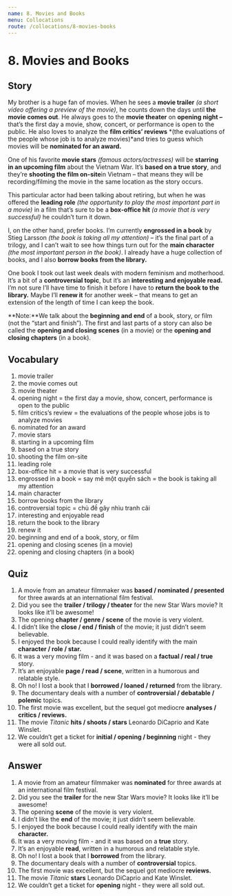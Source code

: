 ```yaml
---
name: 8. Movies and Books
menu: Collocations
route: /collocations/8-movies-books
---
```


# 8. Movies and Books

## Story
My brother is a huge fan of movies. When he sees a **movie trailer** *(a short video offering a preview of the movie)*, he counts down the days until **the movie comes out**. He always goes to the **movie theater** on **opening night –** that’s the first day a movie, show, concert, or performance is open to the public. He also loves to analyze the **film critics’ reviews** *(the evaluations of the people whose job is to analyze movies)*and tries to guess which movies will be **nominated for an award.**

One of his favorite **movie stars** *(famous actors/actresses)* will be **starring in an upcoming film** about the Vietnam War. It’s **based on a true story**, and they’re **shooting the film on-site**in Vietnam – that means they will be recording/filming the movie in the same location as the story occurs. 

This particular actor had been talking about retiring, but when he was offered the **leading role** *(the opportunity to play the most important part in a movie)* in a film that’s sure to be a **box-office hit** *(a movie that is very successful)* he couldn’t turn it down. 

I, on the other hand, prefer books. I’m currently **engrossed in a book** by Stieg Larsson *(the book is taking all my attention)* – it’s the final part of a trilogy, and I can’t wait to see how things turn out for the **main character** *(the most important person in the book)*. I already have a huge collection of books, and I also **borrow books from the library.**

One book I took out last week deals with modern feminism and motherhood. It’s a bit of a **controversial topic**, but it’s an **interesting and enjoyable read.** I’m not sure I’ll have time to finish it before I have to **return the book to the library.** Maybe I’ll **renew it** for another week – that means to get an extension of the length of time I can keep the book. 

**Note:**We talk about the **beginning and end** of a book, story, or film (not the “start and finish”). The first and last parts of a story can also be called the **opening and closing scenes** (in a movie) or the **opening and closing chapters** (in a book). 

## Vocabulary
1. movie trailer
2. the movie comes out 
3. movie theater 
4. opening night = the first day a movie, show, concert, performance is open to the public
5. film critics’s review = the evaluations of the people whose jobs is to analyze movies
6. nominated for an award
7. movie stars
8. starting in a upcoming film
9. based on a true story
10. shooting the film on-site
11. leading role
12. box-office hit = a movie that is very successful
13. engrossed in a book = say mê một quyển sách = the book is taking all my attention
14. main character 
15. borrow books from the library
16. controversial topic = chủ đề gây nhìu tranh cãi
17. interesting and enjoyable read
18. return the book to the library
19. renew it
20. beginning and end of a book, story, or film
21. opening and closing scenes (in a movie)
22. opening and closing chapters (in a book)

## Quiz
1. A movie from an amateur filmmaker was **based / nominated / presented** for three awards at an international film festival. 
2. Did you see the **trailer / trilogy / theater** for the new Star Wars movie? It looks like it’ll be awesome! 
3. The opening **chapter / genre / scene** of the movie is very violent. 
4. I didn’t like the **close / end / finish** of the movie; it just didn’t seem believable. 
5. I enjoyed the book because I could really identify with the main **character / role / star.**
6. It was a very moving film - and it was based on a **factual / real / true** story. 
7. It’s an enjoyable **page / read / scene**, written in a humorous and relatable style. 
8. Oh no! I lost a book that I **borrowed / loaned / returned** from the library. 
9. The documentary deals with a number of **controversial / debatable / polemic** topics. 
10. The first movie was excellent, but the sequel got mediocre **analyses / critics / reviews.**
11. The movie *Titanic* **hits / shoots / stars** Leonardo DiCaprio and Kate Winslet. 
12. We couldn’t get a ticket for **initial / opening / beginning** night - they were all sold out. 

## Answer
1. A movie from an amateur filmmaker was **nominated** for three awards at an international film festival. 
2. Did you see the **trailer** for the new Star Wars movie? It looks like it’ll be awesome! 
3. The opening **scene** of the movie is very violent. 
4. I didn’t like the **end** of the movie; it just didn’t seem believable. 
5. I enjoyed the book because I could really identify with the main **character.**
6. It was a very moving film - and it was based on a **true** story. 
7. It’s an enjoyable **read**, written in a humorous and relatable style. 
8. Oh no! I lost a book that I **borrowed** from the library. 
9. The documentary deals with a number of **controversial** topics. 
10. The first movie was excellent, but the sequel got mediocre **reviews.**
11. The movie *Titanic* **stars** Leonardo DiCaprio and Kate Winslet. 
12. We couldn’t get a ticket for **opening** night - they were all sold out. 
